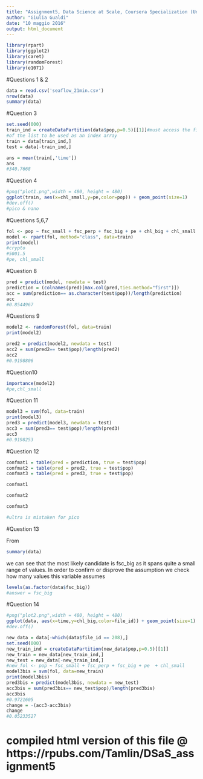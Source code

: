 ```yaml
---
title: "Assignment5, Data Science at Scale, Coursera Specialization (University of Washington)"
author: "Giulia Gualdi"
date: "10 maggio 2016"
output: html_document
---
```



```r
library(rpart)
library(ggplot2)
library(caret)
library(randomForest)
library(e1071)
```

#Questions 1 & 2
```r
data = read.csv('seaflow_21min.csv')
nrow(data)
summary(data)
```

#Question 3

```r
set.seed(000)
train_ind = createDataPartition(data$pop,p=0.5)[[1]]#must access the first (and only) element
#of the list to be used as an index array
train = data[train_ind,]
test = data[-train_ind,]

ans = mean(train[,'time'])
ans
#340.7668
```

#Question 4
```r
#png("plot1.png",width = 480, height = 480)
ggplot(train, aes(x=chl_small,y=pe,color=pop)) + geom_point(size=1)
#dev.off()
#pico & nano
```
#Questions 5,6,7

```r
fol <- pop ~ fsc_small + fsc_perp + fsc_big + pe + chl_big + chl_small
model <- rpart(fol, method="class", data=train)
print(model)
#crypto
#5001.5
#pe, chl_small
```

#Question 8

```r
pred = predict(model, newdata = test)
prediction = (colnames(pred)[max.col(pred,ties.method="first")])
acc = sum(prediction== as.character(test$pop))/length(prediction)
acc
#0.8544967
```

#Questions 9

```r
model2 <- randomForest(fol, data=train)
print(model2)
```

```r
pred2 = predict(model2, newdata = test)
acc2 = sum(pred2== test$pop)/length(pred2)
acc2
#0.9198806
```

#Question10
```r
importance(model2)
#pe,chl_small
```

#Question 11

```r
model3 = svm(fol, data=train)
print(model3)
pred3 = predict(model3, newdata = test)
acc3 = sum(pred3== test$pop)/length(pred3)
acc3
#0.9198253

```

#Question 12

```r
confmat1 = table(pred = prediction, true = test$pop)
confmat2 = table(pred = pred2, true = test$pop)
confmat3 = table(pred = pred3, true = test$pop)

confmat1

confmat2

confmat3

#ultra is mistaken for pico


```

#Question 13

From 
```r
summary(data)
```

we can see that the most likely candidate is fsc_big as it spans quite a small range of values.
In order to confirm or disprove the assumption we check how many values this variable assumes
```r
levels(as.factor(data$fsc_big))
#answer = fsc_big
```

#Question 14
```r
#png("plot2.png",width = 480, height = 480)
ggplot(data, aes(x=time,y=chl_big,color=file_id)) + geom_point(size=1)
#dev.off()
```

```r
new_data = data[-which(data$file_id == 208),]
set.seed(000)
new_train_ind = createDataPartition(new_data$pop,p=0.5)[[1]]
new_train = new_data[new_train_ind,]
new_test = new_data[-new_train_ind,]
#new_fol <- pop ~ fsc_small + fsc_perp + fsc_big + pe  + chl_small
model3bis = svm(fol, data=new_train)
print(model3bis)
pred3bis = predict(model3bis, newdata = new_test)
acc3bis = sum(pred3bis== new_test$pop)/length(pred3bis)
acc3bis
#0.9721605
change = -(acc3-acc3bis)
change
#0.05233527
```


# compiled html version of this file @ https://rpubs.com/Tamlin/DSaS_assignment5
